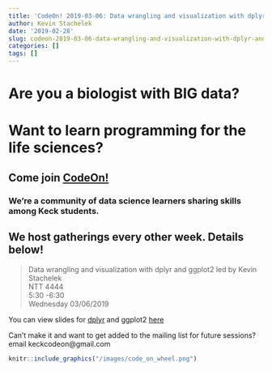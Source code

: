 ```yaml
---
title: 'CodeOn! 2019-03-06: Data wrangling and visualization with dplyr and ggplot2'
author: Kevin Stachelek
date: '2019-02-28'
slug: codeon-2019-03-06-data-wrangling-and-visualization-with-dplyr-and-ggplot2
categories: []
tags: []
---
```


# Are you a biologist with __BIG__ data? 

# Want to learn programming for the life sciences? 

## Come join [CodeOn!](https://keckcodeon.netlify.com) 

### We're a community of data science learners sharing skills among Keck students. 

## We host gatherings every other week. Details below!


> Data wrangling and visualization with dplyr and ggplot2
led by Kevin Stachelek  
NTT 4444  
5:30 -6:30  
Wednesday 03/06/2019

You can view slides for [dplyr](/slides/intro_tidyverse2/R1/intro_to_dplyr.html) and ggplot2 [here](/slides/intro_tidyverse2/R1/intro_to_ggplot2.html)

Can't make it and want to get added to the mailing list for future sessions? email keckcodeon@gmail.com

```r
knitr::include_graphics("/images/code_on_wheel.png")
```



